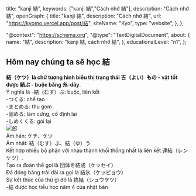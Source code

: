 
  title: "kanji 結",
  keywords: ["kanji 結","Cách nhớ 結"],
  description: "Cách nhớ 結",
  openGraph: {
    title: "kanji 結",
    description: "Cách nhớ 結",
    url: "https://kyomo.vercel.app/post/結",
    siteName: "Kyo",
    type: "website",
  },
};

  "@context": "https://schema.org",
  "@type": "TextDigitalDocument",
  about: {
    name: "結",
    description: "kanji 結, cách nhớ 結",
  },
  educationalLevel: "n1",
};

##  Hôm nay chúng ta sẽ học 結

**結（ケツ）là chữ tượng hình biểu thị trạng thái 吉（よい）もの - vật tốt được 結ぶ - buộc bằng 糸-dây**.   
Ý nghĩa là 
-結（むす）ぶ: buộc, liên kết   
-つくる: chế tạo   
-まとめる: thu gom   
-固める: làm cứng, cố định lại   
-しめくくる: gói lại   
<Image src={photo_8} alt="郎" />   
Âm hán: ケチ、ケツ   
Âm nhật: 結（むす）ぶ、結（ゆ）う   
Kết hợp nhiều bộ phận với nhau thành khối thống nhất là liên kết 連結（レンケツ）.   
Tạo ra đoàn thể gọi là 団体を結成（ケッセイ）   
Đá đóng băng trải dài ra gọi là 結氷（ケッピョウ）   
Sự kết thúc của thứ gì đó là 終結（シュウケツ）   
-結 được học tiểu học năm 4 của nhật bản